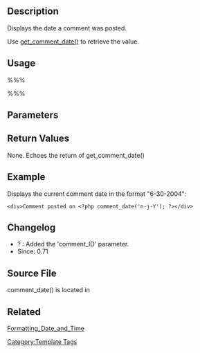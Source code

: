{{Languages|
{{en|Template Tags/comment_date}}
{{ja|テンプレートタグ/comment_date}}
}}

== Description ==

Displays the date a comment was posted.<!-- This tag must be within [[The Loop]], or a comment loop. -->

Use [[Function Reference/get_comment_date|get_comment_date()]] to retrieve the value.

== Usage ==
%%% <?php comment_date( $d, $comment_ID ); ?> %%%

== Parameters ==

{{Parameter|$d|string|Formatting for the date.|optional|The date format set in WordPress. See [[Formatting Date and Time]].}}
{{Parameter|$comment_ID|integer|The ID of the comment for which to print the date.|optional|0 (the current comment)}}

== Return Values ==
None. Echoes the return of get_comment_date()

== Example ==

Displays the current comment date in the format "6-30-2004": 

<pre><div>Comment posted on <?php comment_date('n-j-Y'); ?></div></pre>

== Changelog ==

* ? : Added the 'comment_ID' parameter.
* Since: 0.71

== Source File ==

comment_date() is located in {{Trac|wp-includes/comment-template.php}}

== Related ==

[[Formatting_Date_and_Time]]

{{Tag Comments Tags}}

{{Tag Footer}}

[[Category:Template Tags]]